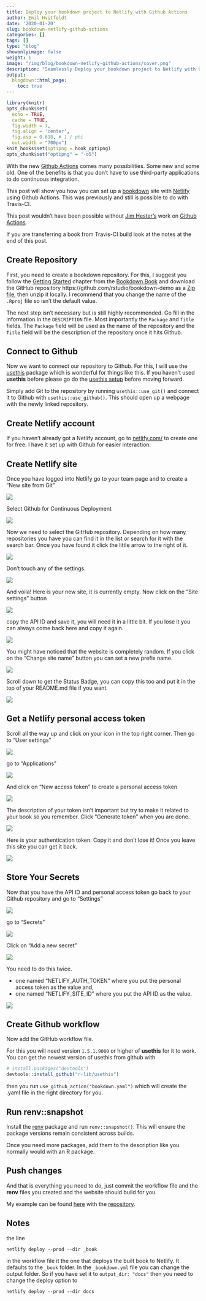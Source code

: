 ```yaml
---
title: Deploy your bookdown project to Netlify with Github Actions
author: Emil Hvitfeldt
date: '2020-01-20'
slug: bookdown-netlify-github-actions
categories: []
tags: []
type: "blog"
showonlyimage: false
weight: 1
image: "/img/blog/bookdown-netlify-github-actions/cover.png"
description: "Seamlessly Deploy your bookdown project to Netlify with Github Actions."
output:
  blogdown::html_page:
    toc: true
---
```


```r
library(knitr)
opts_chunk$set(
  echo = TRUE,
  cache = TRUE,
  fig.width = 7, 
  fig.align = 'center',
  fig.asp = 0.618, # 1 / phi
  out.width = "700px")
knit_hooks$set(optipng = hook_optipng)
opts_chunk$set("optipng" = "-o5")
```

With the new [Github Actions](https://github.com/features/actions) comes many possibilities. 
Some new and some old.
One of the benefits is that you don't have to use third-party applications to do continuous integration.

This post will show you how you can set up a [bookdown](https://bookdown.org/yihui/bookdown/) site with [Netlify](https://netlify.com/) using Github Actions.
This was previously and still is possible to do with Travis-CI.

This post wouldn't have been possible without [Jim Hester's](https://twitter.com/jimhester_) work on [Github Actions](https://github.com/r-lib/actions).

If you are transferring a book from Travis-CI build look at the notes at the end of this post.

## Create Repository

First, you need to create a bookdown repository. 
For this, I suggest you follow the [Getting Started](https://bookdown.org/yihui/bookdown/get-started.html) chapter from the [Bookdown Book](https://bookdown.org/yihui/bookdown/) and download the GitHub repository https://github.com/rstudio/bookdown-demo as a [Zip file](https://github.com/rstudio/bookdown-demo/archive/master.zip), then unzip it locally.
I recommend that you change the name of the `.Rproj` file so isn't the default value.

The next step isn't necessary but is still highly recommended.
Go fill in the information in the `DESCRIPTION` file.
Most importantly the `Package` and `Title` fields.
The `Package` field will be used as the name of the repository and the `Title` field will be the description of the repository once it hits Github.

## Connect to Github

Now we want to connect our repository to Github.
For this, I will use the [usethis](https://usethis.r-lib.org/) package which is wonderful for things like this.
If you haven't used **usethis** before please go do the [usethis setup](https://usethis.r-lib.org/articles/articles/usethis-setup.html) before moving forward.

Simply add Git to the repository by running `usethis::use_git()` and connect it to Github with `usethis::use_github()`.
This should open up a webpage with the newly linked repository.

## Create Netlify account

If you haven't already got a Netlify account, go to [netlify.com/](https://www.netlify.com/) to create one for free.
I have it set up with Github for easier interaction.

## Create Netlify site

Once you have logged into Netlify go to your team page and to create a "New site from Git"

![](netlify-teams.png)

Select Github for Continuous Deployment

![](create-new-site.png)

Now we need to select the GitHub repository.
Depending on how many repositories you have you can find it in the list or search for it with the search bar.
Once you have found it click the little arrow to the right of it.

![](pick-a-repository.png)

Don't touch any of the settings.

![](deploy-settings.png)

And voila!
Here is your new site, it is currently empty. 
Now click on the "Site settings" button

![](new-site.png)

copy the API ID and save it, you will need it in a little bit.
If you lose it you can always come back here and copy it again.

![](site-id.png)

You might have noticed that the website is completely random.
If you click on the "Change site name" button you can set a new prefix name.

![](set-name.png)

Scroll down to get the Status Badge, you can copy this too and put it in the top of your README.md file if you want.

![](status-badge.png)

## Get a Netlify personal access token

Scroll all the way up and click on your icon in the top right corner.
Then go to "User settings"

![](icon.png)

go to "Applications"

![](user-settings.png)

And click on "New access token" to create a personal access token

![](personal-access-token.png)

The description of your token isn't important but try to make it related to your book so you remember.
Click "Generate token" when you are done.

![](generate-token.png)

Here is your authentication token. 
Copy it and don't lose it!
Once you leave this site you can get it back.

![](created-token.png)

## Store Your Secrets

Now that you have the API ID and personal access token go back to your Github repository and go to "Settings"

![](github-settings.png)

go to "Secrets"

![](github-secrets.png)

Click on "Add a new secret"

![](add-new-secret.png)

You need to do this twice.

- one named "NETLIFY_AUTH_TOKEN" where you put the personal access token as the value and,
- one named "NETLIFY_SITE_ID" where you put the API ID as the value.

![](fill-in-secret.png)

## Create Github workflow

Now add the GitHub workflow file.

For this you will need version `1.5.1.9000` or higher of **usethis** for it to work. 
You can get the newest version of usethis from github with

```r
# install.packages("devtools")
devtools::install_github("r-lib/usethis")

```

then you run `use_github_action("bookdown.yaml")` which will create the .yaml file in the right directory for you.

## Run renv::snapshot

Install the [renv](https://github.com/rstudio/renv) package and run `renv::snapshot()`.
This will ensure the package versions remain consistent across builds.

Once you need more packages, add them to the description like you normally would with an R package.

## Push changes

And that is everything you need to do, just commit the workflow file and the **renv** files you created and the website should build for you.

My example can be found [here](https://bookdown-github-actions-netlify.netlify.com/) with the [repository](https://github.com/EmilHvitfeldt/bookdown-github-actions-netlify).

## Notes

the line

```{}
netlify deploy --prod --dir _book
```

in the workflow file it the one that deploys the built book to Netlify. 
It defaults to the `_book` folder.
In the `_bookdown.yml` file you can change the output folder.
So if you have set it to `output_dir: "docs"` then you need to change the deploy option to

```{}
netlify deploy --prod --dir docs
```

